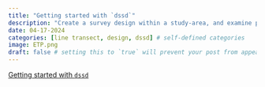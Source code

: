 ```yaml
---
title: "Getting started with `dssd`"
description: "Create a survey design within a study-area, and examine properties of the design such as how well it covers the study area and average transect lengths. The example uses a parallel line transects; other designs available in the dssd package follow from this example."
date: 04-17-2024
categories: [line transect, design, dssd] # self-defined categories
image: ETP.png
draft: false # setting this to `true` will prevent your post from appearing on your listing page until you're ready!
---
```


[Getting started with `dssd`](https://distancedevelopment.github.io/dssd/articles/GettingStarted.html)